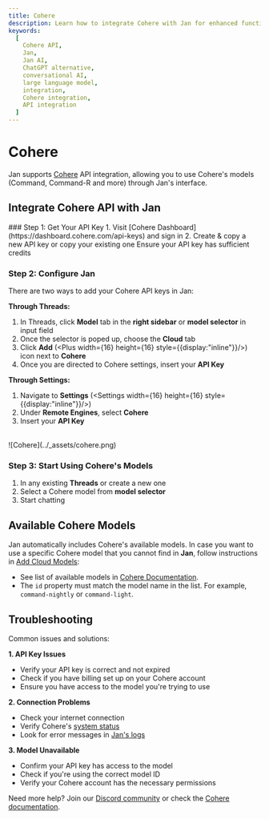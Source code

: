 ```yaml
---
title: Cohere
description: Learn how to integrate Cohere with Jan for enhanced functionality.
keywords:
  [
    Cohere API,
    Jan,
    Jan AI,
    ChatGPT alternative,
    conversational AI,
    large language model,
    integration,
    Cohere integration,
    API integration
  ]
---
```



# Cohere

Jan supports [Cohere](https://cohere.com/) API integration, allowing you to use Cohere's models (Command, Command-R and more) through Jan's interface.

## Integrate Cohere API with Jan

<Steps>
### Step 1: Get Your API Key 
1. Visit [Cohere Dashboard](https://dashboard.cohere.com/api-keys) and sign in 
2. Create & copy a new API key or copy your existing one

<Callout type='info'>
Ensure your API key has sufficient credits
</Callout>

### Step 2: Configure Jan
There are two ways to add your Cohere API keys in Jan:

**Through Threads:**
1. In Threads, click **Model** tab in the **right sidebar** or **model selector** in input field
2. Once the selector is poped up, choose the **Cloud** tab
3. Click **Add** (<Plus width={16} height={16} style={{display:"inline"}}/>) icon next to **Cohere**
4. Once you are directed to Cohere settings, insert your **API Key**  

**Through Settings:**
1. Navigate to **Settings** (<Settings width={16} height={16} style={{display:"inline"}}/>)
2. Under **Remote Engines**, select **Cohere**
3. Insert your **API Key**  

<br/>
![Cohere](../_assets/cohere.png)
<br/>

### Step 3: Start Using Cohere's Models

1. In any existing **Threads** or create a new one
2. Select a Cohere model from **model selector**
3. Start chatting
</Steps>

## Available Cohere Models

Jan automatically includes Cohere's available models. In case you want to use a specific Cohere model that you cannot find in **Jan**, follow instructions in [Add Cloud Models](/docs/models/manage-models#add-models-1):
  - See list of available models in [Cohere Documentation](https://docs.cohere.com/v2/docs/models).
  - The `id` property must match the model name in the list. For example, `command-nightly` or `command-light`.

## Troubleshooting

Common issues and solutions:

**1. API Key Issues**
- Verify your API key is correct and not expired
- Check if you have billing set up on your Cohere account
- Ensure you have access to the model you're trying to use

**2. Connection Problems**
- Check your internet connection
- Verify Cohere's [system status](https://status.cohere.com/)
- Look for error messages in [Jan's logs](/docs/troubleshooting#how-to-get-error-logs)

**3. Model Unavailable**
- Confirm your API key has access to the model
- Check if you're using the correct model ID
- Verify your Cohere account has the necessary permissions

Need more help? Join our [Discord community](https://discord.gg/FTk2MvZwJH) or check the [Cohere documentation](https://docs.cohere.com).